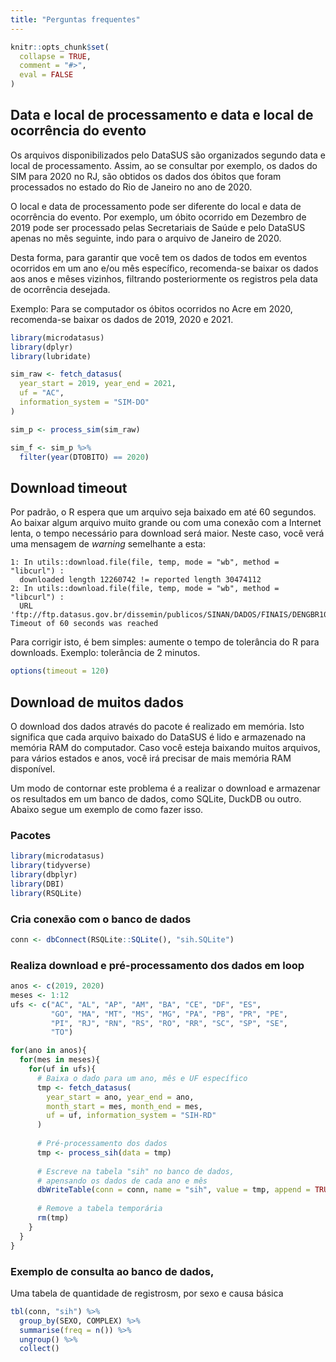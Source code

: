 ```yaml
---
title: "Perguntas frequentes"
---
```


```r
knitr::opts_chunk$set(
  collapse = TRUE,
  comment = "#>",
  eval = FALSE
)
```

## Data e local de processamento e data e local de ocorrência do evento

Os arquivos disponibilizados pelo DataSUS são organizados segundo data e local de processamento. Assim, ao se consultar por exemplo, os dados do SIM para 2020 no RJ, são obtidos os dados dos óbitos que foram processados no estado do Rio de Janeiro no ano de 2020.

O local e data de processamento pode ser diferente do local e data de ocorrência do evento. Por exemplo, um óbito ocorrido em Dezembro de 2019 pode ser processado pelas Secretariais de Saúde e pelo DataSUS apenas no mês seguinte, indo para o arquivo de Janeiro de 2020.

Desta forma, para garantir que você tem os dados de todos em eventos ocorridos em um ano e/ou mês específico, recomenda-se baixar os dados aos anos e mêses vizinhos, filtrando posteriormente os registros pela data de ocorrência desejada.

Exemplo: Para se computador os óbitos ocorridos no Acre em 2020, recomenda-se baixar os dados de 2019, 2020 e 2021.

```r
library(microdatasus)
library(dplyr)
library(lubridate)

sim_raw <- fetch_datasus(
  year_start = 2019, year_end = 2021, 
  uf = "AC", 
  information_system = "SIM-DO"
)

sim_p <- process_sim(sim_raw)

sim_f <- sim_p %>%
  filter(year(DTOBITO) == 2020)
```

## Download timeout

Por padrão, o R espera que um arquivo seja baixado em até 60 segundos. Ao baixar algum arquivo muito grande ou com uma conexão com a Internet lenta, o tempo necessário para download será maior. Neste caso, você verá uma mensagem de *warning* semelhante a esta:

```         
1: In utils::download.file(file, temp, mode = "wb", method = "libcurl") :
  downloaded length 12260742 != reported length 30474112
2: In utils::download.file(file, temp, mode = "wb", method = "libcurl") :
  URL 'ftp://ftp.datasus.gov.br/dissemin/publicos/SINAN/DADOS/FINAIS/DENGBR10.dbc': Timeout of 60 seconds was reached
```
Para corrigir isto, é bem simples: aumente o tempo de tolerância do R para downloads. Exemplo: tolerância de 2 minutos.

```r
options(timeout = 120)
```


## Download de muitos dados

O download dos dados através do pacote é realizado em memória. Isto significa que cada arquivo baixado do DataSUS é lido e armazenado na memória RAM do computador. Caso você esteja baixando muitos arquivos, para vários estados e anos, você irá precisar de mais memória RAM disponível.

Um modo de contornar este problema é a realizar o download e armazenar os resultados em um banco de dados, como SQLite, DuckDB ou outro. Abaixo segue um exemplo de como fazer isso.

### Pacotes

```r
library(microdatasus)
library(tidyverse)
library(dbplyr)
library(DBI)
library(RSQLite)
```

### Cria conexão com o banco de dados 

```r
conn <- dbConnect(RSQLite::SQLite(), "sih.SQLite")
```



### Realiza download e pré-processamento dos dados em loop

```r
anos <- c(2019, 2020)
meses <- 1:12
ufs <- c("AC", "AL", "AP", "AM", "BA", "CE", "DF", "ES", 
         "GO", "MA", "MT", "MS", "MG", "PA", "PB", "PR", "PE", 
         "PI", "RJ", "RN", "RS", "RO", "RR", "SC", "SP", "SE", 
         "TO")
```

```r
for(ano in anos){
  for(mes in meses){
    for(uf in ufs){
      # Baixa o dado para um ano, mês e UF específico
      tmp <- fetch_datasus(
        year_start = ano, year_end = ano, 
        month_start = mes, month_end = mes,
        uf = uf, information_system = "SIH-RD"
      )
      
      # Pré-processamento dos dados
      tmp <- process_sih(data = tmp)
      
      # Escreve na tabela "sih" no banco de dados, 
      # apensando os dados de cada ano e mês
      dbWriteTable(conn = conn, name = "sih", value = tmp, append = TRUE)
      
      # Remove a tabela temporária
      rm(tmp)
    }
  }
}
```


### Exemplo de consulta ao banco de dados,

Uma tabela de quantidade de registrosm, por sexo e causa básica

```r
tbl(conn, "sih") %>%
  group_by(SEXO, COMPLEX) %>%
  summarise(freq = n()) %>%
  ungroup() %>%
  collect()
```
